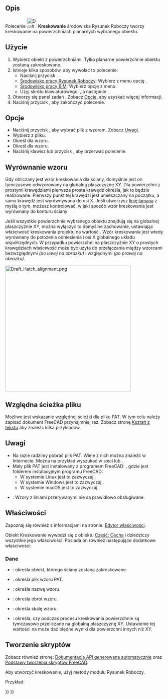 <languages/>

{{Docnav/pl
|[[Draft_ShapeString/pl|Kształt z tekstu]]
|[[Draft_Text/pl|Adnotacja wieloliniowa]]
|[[Draft_Workbench/pl|środowisko pracy Rysunek Roboczy]]
|IconL=Draft_ShapeString.svg
|IconR=Draft_Text.svg
|IconC=Workbench_Draft.svg
}}

{{GuiCommand/pl
|Name=Draft Hatch
|Name/pl=Rysunek Roboczy: Kreskowanie
|MenuLocation=Kreślenie → Kreskowanie<br>Opisy → Kreskowanie
|Workbenches=[[Draft_Workbench/pl|Rysunek Roboczy]], [[BIM_Workbench/pl|BIM]]
|Shortcut={{KEY|H}} {{KEY|A}}
|Version=0.20
|SeeAlso=[[Draft_Pattern/pl|Wypełnienie]]
}}

<span id="Description"></span>
==Opis==

Polecenie [[Image:Draft_Hatch.svg|32px]] '''Kreskowanie''' środowiska Rysunek Roboczy tworzy kreskowanie na powierzchniach planarnych wybranego obiektu.

<span id="Usage"></span>
==Użycie==

# Wybierz obiekt z powierzchniami. Tylko planarne powierzchnie obiektu zostaną zakreskowane.
# Istnieje kilka sposobów, aby wywołać to polecenie:
#* Naciśnij przycisk {{Button|[[Image:Draft_Hatch.svg|16px]] '''Kreskowanie'''}}.
#* [[Draft_Workbench/pl|Środowisko pracy Rysunek Roboczy]]: Wybierz z menu opcję {{MenuCommand|Kreślenie → [[Image:Draft_Hatch.svg|16px]] Kreskowanie}}.
#* [[BIM_Workbench/pl|Środowisko pracy BIM]]: Wybierz opcję {{MenuCommand|Opisy → [[Image:Draft_Hatch.svg|16px]] Kreskowanie}} z menu.
#* Użyj skrótu klawiaturowego: {{KEY|H}}, a następnie {{KEY|A}}.
# Otworzy się panel zadań {{MenuCommand|Kreskowanie}}. Zobacz [[#Opcje|Opcje]], aby uzyskać więcej informacji.
# Naciśnij przycisk {{Button|OK}}, aby zakończyć polecenie.

<span id="Options"></span>
==Opcje==

* Naciśnij przycisk {{Button|...}}, aby wybrać plik {{MenuCommand|PAT}} z wzorem. Zobacz [[#Uwagi|Uwagi]].
* Wybierz {{MenuCommand|Wzór}} z pliku.
* Określ {{MenuCommand|Skalę}} dla wzoru.
* Określ {{MenuCommand|Obrót}} dla wzoru.
* Naciśnij klawisz {{KEY|Esc}} lub przycisk {{Button|Anuluj}}, aby przerwać polecenie.

<span id="Pattern_alignment"></span>
==Wyrównanie wzoru==

Gdy obliczany jest wzór kreskowania dla ściany, domyślnie jest on tymczasowo odwzorowany na globalną płaszczyznę XY. Dla powierzchni z prostymi krawędziami pierwsza prosta krawędź określa, jak to będzie realizowane. Pierwszy punkt tej krawędzi jest umieszczany na początku, a sama krawędź jest wyrównywana do osi X. Jeśli utworzysz [[Draft_Wire/pl|linię łamaną]] z myślą o tym, możesz kontrolować, w jaki sposób wzór kreskowania jest wyrównany do konturu ściany

Jeśli wszystkie powierzchnie wybranego obiektu znajdują się na globalnej płaszczyźnie XY, można wyłączyć to domyślne zachowanie, ustawiając właściwość {{PropertyData|Translate}} kreskowania projektu na wartość {{FALSE/pl}}. Wzór kreskowania jest wtedy wyrównany do położenia odniesienia i osi X globalnego układu współrzędnych. W przypadku powierzchni na płaszczyźnie XY o prostych krawędziach właściwość {{PropertyData|Translate}} może być użyta do przełączania między wzorcami bezwzględnymi ''(po lewej na obrazku)'' i względnymi ''(po prawej na obrazku)''.

[[Image:Draft_Hatch_alignment.png|400px]]
{{Caption|
Dwie zakreskowane figury z linii łamanych.<br>.
Figury zostały narysowane w kierunku przeciwnym do ruchu wskazówek zegara, zaczynając od lewego dolnego punktu.<br>
Dla szkicu kreskowania po lewej stronie właściwość Translate jest ustawiona na wartość {{False/pl}}.<br>
Dla szkicu kreskowania po prawej stronie jest ona ustawiona na wartość {{True/pl}}.
}}

<span id="Relative_file_path"></span>
==Względna ścieżka pliku==

{{version/pl|1.1}}

Możliwe jest wskazanie względnej ścieżki dla pliku PAT. W tym celu należy zapisać dokument FreeCAD przynajmniej raz. Zobacz stronę [[Draft_ShapeString/pl#Względna_ścieżka_pliku|Kształt z tekstu]] aby znaleźć kilka przykładów.

<span id="Notes"></span>
==Uwagi==

* Na razie radzimy pobrać plik PAT. Wiele z nich można znaleźć w Internecie. Można na przykład wyszukać w sieci {{FileName|acad.pat}} lub {{FileName|acadiso.pat}}.
* Mały plik PAT jest instalowany z programem FreeCAD: {{FileName|<program_folder>/data/Mod/TechDraw/PAT/FCPAT.pat}}, gdzie {{FileName|<program_folder>}} jest folderem instalacyjnym programu FreeCAD:
** W systemie Linux jest to zazwyczaj {{FileName|/usr/share/freecad}}.
** W systemie Windows jest to zazwyczaj {{FileName|C:\Program Files\FreeCAD}}.
** W systemie macOS jest to zazwyczaj {{FileName|/Applications/FreeCAD}}.
* {{VersionMinus/pl|1.0}}: Wzory z liniami przerywanymi nie są prawidłowo obsługiwane.

<span id="Properties"></span>
==Właściwości==

Zapoznaj się również z informacjami na stronie: [[Property_editor/pl|Edytor właściwości]].

Obiekt Kreskowanie wywodzi się z obiektu [[Part_Feature/pl|Część: Cecha]] i dziedziczy wszystkie jego właściwości. Posiada on również następujące dodatkowe właściwości:

<span id="Data"></span>
===Dane===

{{TitleProperty|Kreskowanie}}

* {{PropertyData|Podstawowe|Link}}: określa obiekt, którego ściany zostaną zakreskowane.
* {{PropertyData|Plik|Plik}}: określa plik wzoru PAT.
* {{PropertyData|Wzór|Ciąg znaków}}: określa nazwę wzoru.
* {{PropertyData|Obrót|Kąt}}: określa obrót wzoru.
* {{PropertyData|Skala|Float}}: określa skalę wzoru.
* {{PropertyData|Przesunięcie|Bool}}: określa, czy podczas procesu kreskowania powierzchnie są tymczasowo przeliczane na globalną płaszczyznę XY. Ustawienie tej wartości na {{FALSE/pl}} może dać błędne wyniki dla powierzchni innych niż XY.

<span id="Scripting"></span>
==Tworzenie skryptów==

Zobacz również stronę: [https://freecad.github.io/SourceDoc/ Dokumentacja API generowana automatycznie] oraz [[FreeCAD_Scripting_Basics/pl|Podstawy tworzenia skryptów FreeCAD]].

Aby utworzyć kreskowanie, użyj metody {{incode|make_hatch}} modułu Rysunek Roboczy.

{{Code|code=
hatch = make_hatch(baseobject, filename, pattern, scale, rotation)
}}

Przykład: 

{{Code|code=
import FreeCAD as App
import Draft

doc = App.newDocument()

rectangle = Draft.make_rectangle(4000, 1000)
rectangle.MakeFace = True
filename = App.getHomePath() + "data/Mod/TechDraw/PAT/FCPAT.pat"
pattern = "Horizontal5"
hatch = Draft.make_hatch(rectangle, filename, pattern, scale=50, rotation=45)

doc.recompute()
}}


{{Docnav/pl
|[[Draft_ShapeString/pl|Kształt z tekstu]]
|[[Draft_Text/pl|Adnotacja wieloliniowa]]
|[[Draft_Workbench/pl|środowisko pracy Rysunek Roboczy]]
|IconL=Draft_ShapeString.svg
|IconR=Draft_Text.svg
|IconC=Workbench_Draft.svg
}}

{{Draft Tools navi{{#translation:}}}}
{{Userdocnavi{{#translation:}}}}